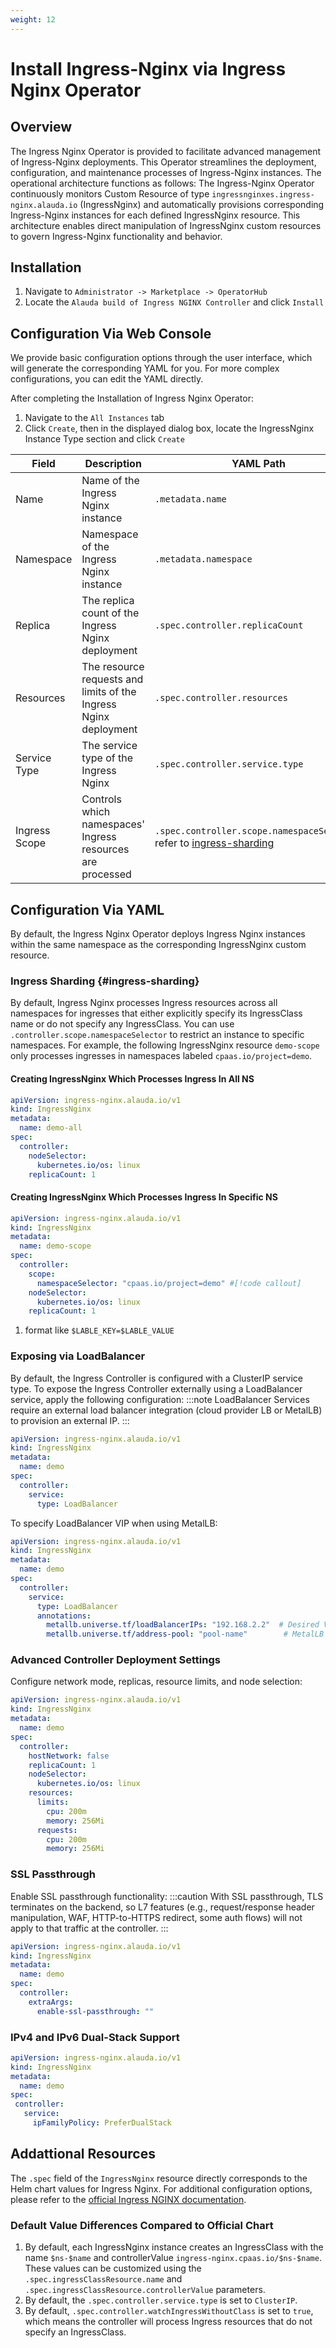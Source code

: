 ```yaml
---
weight: 12
---
```

# Install Ingress-Nginx via Ingress Nginx Operator
## Overview
The Ingress Nginx Operator is provided to facilitate advanced management of Ingress-Nginx deployments. This Operator streamlines the deployment, configuration, and maintenance processes of Ingress-Nginx instances. The operational architecture functions as follows: The Ingress-Nginx Operator continuously monitors Custom Resource of type `ingressnginxes.ingress-nginx.alauda.io` (IngressNginx) and automatically provisions corresponding Ingress-Nginx instances for each defined IngressNginx resource. This architecture enables direct manipulation of IngressNginx custom resources to govern Ingress-Nginx functionality and behavior.
## Installation

1. Navigate to `Administrator -> Marketplace -> OperatorHub`
2. Locate the `Alauda build of Ingress NGINX Controller` and click `Install`

## Configuration Via Web Console
We provide basic configuration options through the user interface, which will generate the corresponding YAML for you. For more complex configurations, you can edit the YAML directly.

After completing the Installation of Ingress Nginx Operator:
1. Navigate to the `All Instances` tab
2. Click `Create`, then in the displayed dialog box, locate the IngressNginx Instance Type section and click `Create`

| Field | Description | YAML Path |
|-------|-------------|-----------|
| Name | Name of the Ingress Nginx instance | `.metadata.name` |
| Namespace | Namespace of the Ingress Nginx instance | `.metadata.namespace` |
| Replica | The replica count of the Ingress Nginx deployment | `.spec.controller.replicaCount` |
| Resources | The resource requests and limits of the Ingress Nginx deployment | `.spec.controller.resources` |
| Service Type | The service type of the Ingress Nginx | `.spec.controller.service.type` |
| Ingress Scope | Controls which namespaces' Ingress resources are processed | `.spec.controller.scope.namespaceSelector`, refer to [ingress-sharding](#ingress-sharding) |

## Configuration Via YAML
By default, the Ingress Nginx Operator deploys Ingress Nginx instances within the same namespace as the corresponding IngressNginx custom resource.
### Ingress Sharding \{#ingress-sharding}
By default, Ingress Nginx processes Ingress resources across all namespaces for ingresses that either explicitly specify its IngressClass name or do not specify any IngressClass. You can use `.controller.scope.namespaceSelector` to restrict an instance to specific namespaces. For example, the following IngressNginx resource `demo-scope` only processes ingresses in namespaces labeled `cpaas.io/project=demo`.
#### Creating IngressNginx Which Processes Ingress In All NS
```yaml
apiVersion: ingress-nginx.alauda.io/v1
kind: IngressNginx
metadata:
  name: demo-all
spec:
  controller:
    nodeSelector:
      kubernetes.io/os: linux
    replicaCount: 1
```
#### Creating IngressNginx Which Processes Ingress In Specific NS
```yaml
apiVersion: ingress-nginx.alauda.io/v1
kind: IngressNginx
metadata:
  name: demo-scope
spec:
  controller:
    scope:
      namespaceSelector: "cpaas.io/project=demo" #[!code callout]
    nodeSelector:
      kubernetes.io/os: linux
    replicaCount: 1
```

<Callouts>

1. format like `$LABLE_KEY=$LABLE_VALUE`

</Callouts>

### Exposing via LoadBalancer
By default, the Ingress Controller is configured with a ClusterIP service type. To expose the Ingress Controller externally using a LoadBalancer service, apply the following configuration:
:::note
LoadBalancer Services require an external load balancer integration (cloud provider LB or MetalLB) to provision an external IP.
:::
```yaml
apiVersion: ingress-nginx.alauda.io/v1
kind: IngressNginx
metadata:
  name: demo
spec:
  controller:
    service:
      type: LoadBalancer
```

To specify LoadBalancer VIP when using MetalLB:
```yaml
apiVersion: ingress-nginx.alauda.io/v1
kind: IngressNginx
metadata:
  name: demo
spec:
  controller:
    service:
      type: LoadBalancer
      annotations:
        metallb.universe.tf/loadBalancerIPs: "192.168.2.2"  # Desired VIP
        metallb.universe.tf/address-pool: "pool-name"        # MetalLB address pool
```

### Advanced Controller Deployment Settings
Configure network mode, replicas, resource limits, and node selection:
```yaml
apiVersion: ingress-nginx.alauda.io/v1
kind: IngressNginx
metadata:
  name: demo
spec:
  controller:
    hostNetwork: false
    replicaCount: 1
    nodeSelector:
      kubernetes.io/os: linux
    resources:
      limits:
        cpu: 200m
        memory: 256Mi
      requests:
        cpu: 200m
        memory: 256Mi
```

### SSL Passthrough
Enable SSL passthrough functionality:
:::caution
With SSL passthrough, TLS terminates on the backend, so L7 features (e.g., request/response header manipulation, WAF, HTTP-to-HTTPS redirect, some auth flows) will not apply to that traffic at the controller.
:::
```yaml
apiVersion: ingress-nginx.alauda.io/v1
kind: IngressNginx
metadata:
  name: demo
spec:
  controller:
    extraArgs:
      enable-ssl-passthrough: ""
```

### IPv4 and IPv6 Dual-Stack Support
```yaml
apiVersion: ingress-nginx.alauda.io/v1
kind: IngressNginx
metadata:
  name: demo
spec:
 controller:
   service:
     ipFamilyPolicy: PreferDualStack
```

## Addattional Resources
The `.spec` field of the `IngressNginx` resource directly corresponds to the Helm chart values for Ingress Nginx. For additional configuration options, please refer to the [official Ingress NGINX documentation](https://kubernetes.github.io/ingress-nginx/).

### Default Value Differences Compared to Official Chart
1. By default, each IngressNginx instance creates an IngressClass with the name `$ns-$name` and controllerValue `ingress-nginx.cpaas.io/$ns-$name`. These values can be customized using the `.spec.ingressClassResource.name` and `.spec.ingressClassResource.controllerValue` parameters.
2. By default, the `.spec.controller.service.type` is set to `ClusterIP`.
3. By default, `.spec.controller.watchIngressWithoutClass` is set to `true`, which means the controller will process Ingress resources that do not specify an IngressClass.